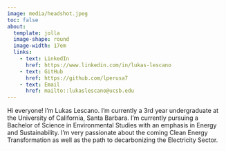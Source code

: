 ```yaml
---
image: media/headshot.jpeg
toc: false
about: 
  template: jolla
  image-shape: round
  image-width: 17em
  links:
    - text: LinkedIn
      href: https://www.linkedin.com/in/lukas-lescano
    - text: GitHub
      href: https://github.com/lperusa7
    - text: Email
      href: mailto::lukaslescano@ucsb.edu
---
```


Hi everyone! I'm Lukas Lescano. I'm currently a 3rd year undergraduate at the University of California, Santa Barbara. I'm currently pursuing a Bachelor of Science in Environmental Studies with an emphasis in Energy and Sustainability. I'm very passionate about the coming Clean Energy Transformation as well as the path to decarbonizing the Electricity Sector.
